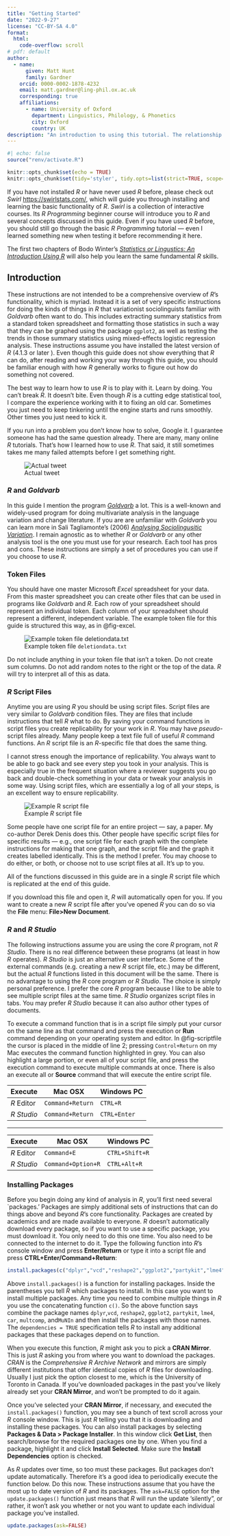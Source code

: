 ```yaml
---
title: "Getting Started"
date: "2022-9-27"
license: "CC-BY-SA 4.0"
format: 
  html:
    code-overflow: scroll
# pdf: default
author:
  - name:
      given: Matt Hunt
      family: Gardner
    orcid: 0000-0002-1878-4232
    email: matt.gardner@ling-phil.ox.ac.uk
    corresponding: true
    affiliations:
      - name: University of Oxford 
        department: Linguistics, Philology, & Phonetics
        city: Oxford
        country: UK
description: "An introduction to using this tutorial. The relationship between *R* and *Goldvarb*. Token and script files. *R* vs. *R Studio*. How to install packages."
---
```


```r
#| echo: false
source("renv/activate.R")
```


```r
knitr::opts_chunk$set(echo = TRUE)
knitr::opts_chunk$set(tidy='styler', tidy.opts=list(strict=TRUE, scope="tokens"), tidy = TRUE)
```

If you have not installed *R* or have never used *R* before, please check out *Swirl* <https://swirlstats.com/>, which will guide you through installing and learning the basic functionality of *R*. *Swirl* is a collection of interactive courses. Its *R Programming* beginner course will introduce you to *R* and several concepts discussed in this guide. Even if you have used *R* before, you should still go through the basic *R Programming* tutorial --- even I learned something new when testing it before recommending it here.

The first two chapters of Bodo Winter's [*Statistics or Lingustics: An Introduction Using R*](https://www.routledge.com/Statistics-for-Linguists-An-Introduction-Using-R/Winter/p/book/9781138056091) will also help you learn the same fundamental *R* skills.

## Introduction

These instructions are not intended to be a comprehensive overview of *R*'s functionality, which is myriad. Instead it is a set of very specific instructions for doing the kinds of things in *R* that variationist sociolinguists familiar with *Goldvarb* often want to do. This includes extracting summary statistics from a standard token spreadsheet and formatting those statistics in such a way that they can be graphed using the package `ggplot2`, as well as testing the trends in those summary statistics using mixed-effects logistic regression analysis. These instructions assume you have installed the latest version of *R* (4.1.3 or later ). Even though this guide does not show everything that *R* can do, after reading and working your way through this guide, you should be familiar enough with how *R* generally works to figure out how do something not covered.

::: callout-note
The best way to learn how to use *R* is to play with it. Learn by doing. You can't break *R*. It doesn't bite. Even though *R* is a cutting edge statistical tool, I compare the experience working with it to fixing an old car. Sometimes you just need to keep tinkering until the engine starts and runs smoothly. Other times you just need to kick it.
:::

If you run into a problem you don't know how to solve, Google it. I guarantee someone has had the same question already. There are many, many online *R* tutorials. That's how I learned how to use *R*. That said, it still sometimes takes me many failed attempts before I get something right.

![Actual tweet](images/tweet.png){#fig-tweet}

### *R* and *Goldvarb*

In this guide I mention the program [*Goldvarb*](http://individual.utoronto.ca/tagliamonte/goldvarb.html) a lot. This is a well-known and widely-used program for doing multivariate analysis in the language variation and change literature. If you are are unfamiliar with *Goldvarb* you can learn more in Sali Tagliamonte's (2006) [*Analysing Sociolingusitic Variation*](https://doi.org/10.1017/CBO9780511801624). I remain agnostic as to whether *R* or *Goldvarb* or any other analysis tool is the one you must use for your research. Each tool has pros and cons. These instructions are simply a set of procedures you can use if you choose to use *R*.

### Token Files

You should have one master Microsoft *Excel* spreadsheet for your data. From this master spreadsheet you can create other files that can be used in programs like *Goldvarb* and *R*. Each row of your spreadsheet should represent an individual token. Each column of your spreadsheet should represent a different, independent variable. The example token file for this guide is structured this way, as in @fig-excel.

![Example token file `deletiondata.txt`](images/tokenfile.png){#fig-excel}

::: callout-warning
Do not include anything in your token file that isn't a token. Do not create sum columns. Do not add random notes to the right or the top of the data. *R* will try to interpret all of this as data.
:::

### *R* Script Files

Anytime you are using *R* you should be using script files. Script files are very similar to *Goldvarb* condition files. They are files that include instructions that tell *R* what to do. By saving your command functions in script files you create replicability for your work in *R*. You may have *pseudo*-script files already. Many people keep a text file full of useful *R* command functions. An *R* script file is an *R*-specific file that does the same thing.

I cannot stress enough the importance of replicability. You always want to be able to go back and see every step you took in your analysis. This is especially true in the frequent situation where a reviewer suggests you go back and double-check something in your data or tweak your analysis in some way. Using script files, which are essentially a log of all your steps, is an excellent way to ensure replicability.

![Example *R* script file](images/scriptfile.png){#fig-scriptfile fig-align="center"}

Some people have one script file for an entire project --- say, a paper. My co-author Derek Denis does this. Other people have specific script files for specific results --- e.g., one script file for each graph with the complete instructions for making that one graph, and the script file and the graph it creates labelled identically. This is the method I prefer. You may choose to do either, or both, or choose not to use script files at all. It's up to you.

All of the functions discussed in this guide are in a single *R* script file which is replicated at the end of this guide.

If you download this file and open it, *R* will automatically open for you. If you want to create a new *R* script file after you've opened *R* you can do so via the **File** menu: **File\>New Document**.

### *R* and *R Studio*

The following instructions assume you are using the core *R* program, not *R Studio*. There is no real difference between these programs (at least in how *R* operates). *R Studio* is just an alternative user interface. Some of the external commands (e.g. creating a new *R* script file, etc.) may be different, but the actual *R* functions listed in this document will be the same. There is no advantage to using the *R* core program or *R Studio*. The choice is simply personal preference. I prefer the core *R* program because I like to be able to see multiple script files at the same time. *R Studio* organizes script files in tabs. You may prefer *R Studio* because it can also author other types of documents.

To execute a command function that is in a script file simply put your cursor on the same line as that command and press the execution or **Run** command depending on your operating system and editor. In @fig-scriptfile the cursor is placed in the middle of line 2; pressing `Control+Return` on my Mac executes the command function highlighted in grey. You can also highlight a large portion, or even all of your script file, and press the execution command to execute multiple commands at once. There is also an execute all or **Source** command that will execute the entire script file.

| Execute    | Mac OSX          | Windows PC   |
|------------|------------------|--------------|
| *R* Editor | `Command+Return` | `CTRL+R`     |
| *R Studio* | `Command+Return` | `CTRL+Enter` |

------------------------------------------------------------------------

| Execute    | Mac OSX            | Windows PC     |
|------------|--------------------|----------------|
| *R* Editor | `Command+E`        | `CTRL+Shift+R` |
| *R Studio* | `Command+Option+R` | `CTRL+Alt+R`   |

### Installing Packages

Before you begin doing any kind of analysis in *R*, you'll first need several \`packages.' Packages are simply additional sets of instructions that can do things above and beyond *R*'s core functionality. Packages are created by academics and are made available to everyone. *R* doesn't automatically download every package, so if you want to use a specific package, you must download it. You only need to do this one time. You also need to be connected to the internet to do it. Type the following function into *R*'s console window and press **Enter/Return** or type it into a script file and press **CTRL+Enter/Command+Return**:

```r
install.packages(c("dplyr","vcd","reshape2","ggplot2","partykit","lme4","car","multcomp", "MuMIn", "gmodels"), dependencies = TRUE)
```

Above `install.packages()` is a function for installing packages. Inside the parentheses you tell *R* which packages to install. In this case you want to install multiple packages. Any time you need to combine multiple things in *R* you use the concatenating function `c()`. So the above function says combine the package names `dplyr`,`vcd`, `reshape2`, `ggplot2`, `partykit`, `lme4`, `car`, `multcomp`, and`MuNIn` and then install the packages with those names. The `dependencies = TRUE` specification tells *R* to install any additional packages that these packages depend on to function.

When you execute this function, *R* might ask you to pick a **CRAN Mirror**. This is just *R* asking you from where you want to download the packages. *CRAN* is the *Comprehensive R Archive Network* and mirrors are simply different institutions that offer identical copies of *R* files for downloading. Usually I just pick the option closest to me, which is the University of Toronto in Canada. If you've downloaded packages in the past you've likely already set your **CRAN Mirror**, and won't be prompted to do it again.

Once you've selected your **CRAN Mirror**, if necessary, and executed the `install.packages()` function, you may see a bunch of text scroll across your *R* console window. This is just *R* telling you that it is downloading and installing these packages. You can also install packages by selecting **Packages & Data \> Package Installer**. In this window click **Get List**, then search/browse for the required packages one by one. When you find a package, highlight it and click **Install Selected**. Make sure the **Install Dependencies** option is checked.

As *R* updates over time, so too must these packages. But packages don't update automatically. Therefore it's a good idea to periodically execute the function below. Do this now. These instructions assume that you have the most up to date version of *R* and its packages. The `ask=FALSE` option for the `update.packages()` function just means that *R* will run the update 'silently", or rather, it won't ask you whether or not you want to update each individual package you've installed.

```r
update.packages(ask=FALSE)
```

